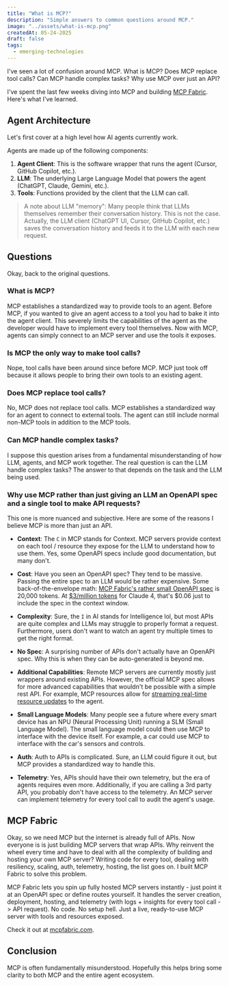 ```yaml
---
title: "What is MCP?"
description: "Simple answers to common questions around MCP."
image: "../assets/what-is-mcp.png"
createdAt: 05-24-2025
draft: false
tags:
  - emerging-technologies
---
```


I've seen a lot of confusion around MCP. What is MCP? Does MCP replace tool calls? Can MCP handle complex tasks? Why use MCP over just an API?

I've spent the last few weeks diving into MCP and building [MCP Fabric](../projects/mcp-fabric). Here's what I've learned.

## Agent Architecture

Let's first cover at a high level how AI agents currently work.

Agents are made up of the following components:

1. **Agent Client**: This is the software wrapper that runs the agent (Cursor, GitHub Copilot, etc.).
2. **LLM**: The underlying Large Language Model that powers the agent (ChatGPT, Claude, Gemini, etc.).
3. **Tools**: Functions provided by the client that the LLM can call.

> A note about LLM "memory": Many people think that LLMs themselves remember their conversation history. This is not the case. Actually, the LLM client (ChatGPT UI, Cursor, GitHub Copilot, etc.) saves the conversation history and feeds it to the LLM with each new request.

## Questions

Okay, back to the original questions.

### What is MCP?

MCP establishes a standardized way to provide tools to an agent. Before MCP, if you wanted to give an agent access to a tool you had to bake it into the agent client. This severely limits the capabilities of the agent as the developer would have to implement every tool themselves. Now with MCP, agents can simply connect to an MCP server and use the tools it exposes.

### Is MCP the only way to make tool calls?

Nope, tool calls have been around since before MCP. MCP just took off because it allows people to bring their own tools to an existing agent.

### Does MCP replace tool calls?

No, MCP does not replace tool calls. MCP establishes a standardized way for an agent to connect to external tools. The agent can still include normal non-MCP tools in addition to the MCP tools.

### Can MCP handle complex tasks?

I suppose this question arises from a fundamental misunderstanding of how LLM, agents, and MCP work together. The real question is can the LLM handle complex tasks? The answer to that depends on the task and the LLM being used.

### Why use MCP rather than just giving an LLM an OpenAPI spec and a single tool to make API requests?

This one is more nuanced and subjective. Here are some of the reasons I believe MCP is more than just an API.

- **Context**: The `C` in MCP stands for Context. MCP servers provide context on each tool / resource they expose for the LLM to understand how to use them. Yes, some OpenAPI specs include good documentation, but many don't.

- **Cost**: Have you seen an OpenAPI spec? They tend to be massive. Passing the entire spec to an LLM would be rather expensive. Some back-of-the-envelope math: [MCP Fabric's rather small OpenAPI spec](https://api.mcpfabric.com/openapi.json) is 20,000 tokens. At [$3/million tokens](https://docs.anthropic.com/en/docs/about-claude/pricing) for Claude 4, that's $0.06 just to include the spec in the context window.

- **Complexity**: Sure, the `I` in AI stands for Intelligence lol, but most APIs are quite complex and LLMs may struggle to properly format a request. Furthermore, users don't want to watch an agent try multiple times to get the right format.

- **No Spec**: A surprising number of APIs don't actually have an OpenAPI spec. Why this is when they can be auto-generated is beyond me.

- **Additional Capabilities**: Remote MCP servers are currently mostly just wrappers around existing APIs. However, the official MCP spec allows for more advanced capabilities that wouldn't be possible with a simple rest API. For example, MCP resources allow for [streaming real-time resource updates](https://modelcontextprotocol.io/docs/concepts/resources#resource-updates) to the agent.

- **Small Language Models**: Many people see a future where every smart device has an NPU (Neural Processing Unit) running a SLM (Small Language Model). The small language model could then use MCP to interface with the device itself. For example, a car could use MCP to interface with the car's sensors and controls.

- **Auth**: Auth to APIs is complicated. Sure, an LLM could figure it out, but MCP provides a standardized way to handle this.

- **Telemetry**: Yes, APIs should have their own telemetry, but the era of agents requires even more. Additionally, if you are calling a 3rd party API, you probably don't have access to the telemetry. An MCP server can implement telemetry for every tool call to audit the agent's usage.

## MCP Fabric

Okay, so we need MCP but the internet is already full of APIs. Now everyone is is just building MCP servers that wrap APIs. Why reinvent the wheel every time and have to deal with all the complexity of building and hosting your own MCP server? Writing code for every tool, dealing with resiliency, scaling, auth, telemetry, hosting, the list goes on. I built MCP Fabric to solve this problem.

MCP Fabric lets you spin up fully hosted MCP servers instantly - just point it at an OpenAPI spec or define routes yourself. It handles the server creation, deployment, hosting, and telemetry (with logs + insights for every tool call -> API request). No code. No setup hell. Just a live, ready-to-use MCP server with tools and resources exposed.

Check it out at [mcpfabric.com](https://mcpfabric.com).

## Conclusion

MCP is often fundamentally misunderstood. Hopefully this helps bring some clarity to both MCP and the entire agent ecosystem.
